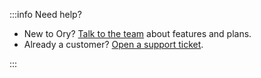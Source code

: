 :::info Need help?

- New to Ory? [Talk to the team](https://www.ory.com/contact) about features and plans.
- Already a customer? [Open a support ticket](https://console.ory.com/support).

:::
